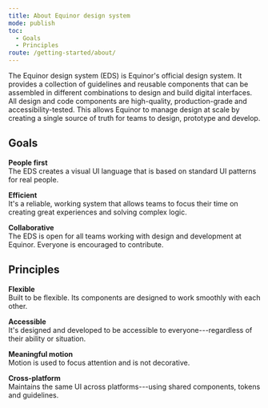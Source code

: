```yaml
---
title: About Equinor design system
mode: publish
toc:
  - Goals
  - Principles
route: /getting-started/about/
---
```


The Equinor design system (EDS) is Equinor's official design system. It provides a collection of guidelines and reusable components that can be assembled in different combinations to design and build digital interfaces.
All design and code components are high-quality, production-grade and accessibility-tested.
This allows Equinor to manage design at scale by creating a single source of truth for teams to design, prototype and develop.

## Goals

**People first**  
The EDS creates a visual UI language that is based on standard UI patterns for real people.

**Efficient**  
It's a reliable, working system that allows teams to focus their time on creating great experiences and solving complex logic.

**Collaborative**  
The EDS is open for all teams working with design and development at Equinor. Everyone is encouraged to contribute.

## Principles

**Flexible**  
Built to be flexible. Its components are designed to work smoothly with each other.

**Accessible**  
It's designed and developed to be accessible to everyone---regardless of their ability or situation.

**Meaningful motion**  
Motion is used to focus attention and is not decorative.

**Cross-platform**  
Maintains the same UI across platforms---using shared components, tokens and guidelines.
